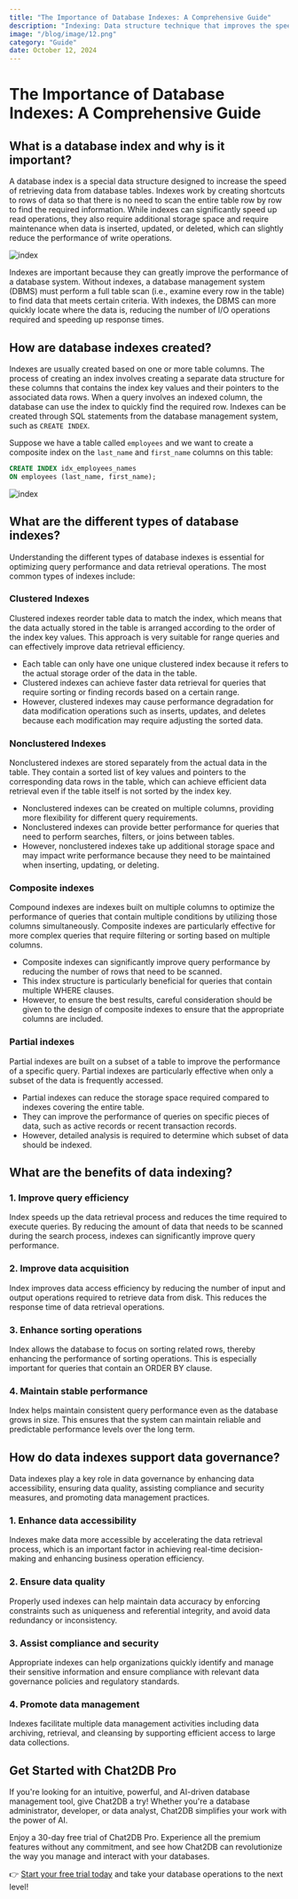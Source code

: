 ```yaml
---
title: "The Importance of Database Indexes: A Comprehensive Guide"
description: "Indexing: Data structure technique that improves the speed and efficiency of data retrieval operations."
image: "/blog/image/12.png"
category: "Guide"
date: October 12, 2024
---
```


# The Importance of Database Indexes: A Comprehensive Guide


<Authors date="October 12, 2024">
  <Author name="Jing" link="https://chat2db.ai" />
</Authors>

## What is a database index and why is it important?

A database index is a special data structure designed to increase the speed of retrieving data from database tables. Indexes work by creating shortcuts to rows of data so that there is no need to scan the entire table row by row to find the required information. While indexes can significantly speed up read operations, they also require additional storage space and require maintenance when data is inserted, updated, or deleted, which can slightly reduce the performance of write operations.

![index](/image/blog/index/1.png)

Indexes are important because they can greatly improve the performance of a database system. Without indexes, a database management system (DBMS) must perform a full table scan (i.e., examine every row in the table) to find data that meets certain criteria. With indexes, the DBMS can more quickly locate where the data is, reducing the number of I/O operations required and speeding up response times.

## How are database indexes created?

Indexes are usually created based on one or more table columns. The process of creating an index involves creating a separate data structure for these columns that contains the index key values and their pointers to the associated data rows. When a query involves an indexed column, the database can use the index to quickly find the required row. Indexes can be created through SQL statements from the database management system, such as `CREATE INDEX`.

Suppose we have a table called `employees` and we want to create a composite index on the `last_name` and `first_name` columns on this table:

```SQL
CREATE INDEX idx_employees_names
ON employees (last_name, first_name);
```

![index](/image/blog/index/2.png)

## What are the different types of database indexes?

Understanding the different types of database indexes is essential for optimizing query performance and data retrieval operations. The most common types of indexes include:

### Clustered Indexes

Clustered indexes reorder table data to match the index, which means that the data actually stored in the table is arranged according to the order of the index key values. This approach is very suitable for range queries and can effectively improve data retrieval efficiency.

- Each table can only have one unique clustered index because it refers to the actual storage order of the data in the table.
- Clustered indexes can achieve faster data retrieval for queries that require sorting or finding records based on a certain range.
- However, clustered indexes may cause performance degradation for data modification operations such as inserts, updates, and deletes because each modification may require adjusting the sorted data.

### Nonclustered Indexes

Nonclustered indexes are stored separately from the actual data in the table. They contain a sorted list of key values and pointers to the corresponding data rows in the table, which can achieve efficient data retrieval even if the table itself is not sorted by the index key.

- Nonclustered indexes can be created on multiple columns, providing more flexibility for different query requirements.
- Nonclustered indexes can provide better performance for queries that need to perform searches, filters, or joins between tables.
- However, nonclustered indexes take up additional storage space and may impact write performance because they need to be maintained when inserting, updating, or deleting.

### Composite indexes

Compound indexes are indexes built on multiple columns to optimize the performance of queries that contain multiple conditions by utilizing those columns simultaneously. Composite indexes are particularly effective for more complex queries that require filtering or sorting based on multiple columns.

- Composite indexes can significantly improve query performance by reducing the number of rows that need to be scanned.
- This index structure is particularly beneficial for queries that contain multiple WHERE clauses.
- However, to ensure the best results, careful consideration should be given to the design of composite indexes to ensure that the appropriate columns are included.

### Partial indexes

Partial indexes are built on a subset of a table to improve the performance of a specific query. Partial indexes are particularly effective when only a subset of the data is frequently accessed.

- Partial indexes can reduce the storage space required compared to indexes covering the entire table.
- They can improve the performance of queries on specific pieces of data, such as active records or recent transaction records.
- However, detailed analysis is required to determine which subset of data should be indexed.

## What are the benefits of data indexing?

### 1. Improve query efficiency

Index speeds up the data retrieval process and reduces the time required to execute queries. By reducing the amount of data that needs to be scanned during the search process, indexes can significantly improve query performance.

### 2. Improve data acquisition

Index improves data access efficiency by reducing the number of input and output operations required to retrieve data from disk. This reduces the response time of data retrieval operations.

### 3. Enhance sorting operations

Index allows the database to focus on sorting related rows, thereby enhancing the performance of sorting operations. This is especially important for queries that contain an ORDER BY clause.

### 4. Maintain stable performance

Index helps maintain consistent query performance even as the database grows in size. This ensures that the system can maintain reliable and predictable performance levels over the long term.

## How do data indexes support data governance?

Data indexes play a key role in data governance by enhancing data accessibility, ensuring data quality, assisting compliance and security measures, and promoting data management practices.

### 1. Enhance data accessibility

Indexes make data more accessible by accelerating the data retrieval process, which is an important factor in achieving real-time decision-making and enhancing business operation efficiency.

### 2. Ensure data quality

Properly used indexes can help maintain data accuracy by enforcing constraints such as uniqueness and referential integrity, and avoid data redundancy or inconsistency.

### 3. Assist compliance and security

Appropriate indexes can help organizations quickly identify and manage their sensitive information and ensure compliance with relevant data governance policies and regulatory standards.

### 4. Promote data management

Indexes facilitate multiple data management activities including data archiving, retrieval, and cleansing by supporting efficient access to large data collections.

## Get Started with Chat2DB Pro

If you're looking for an intuitive, powerful, and AI-driven database management tool, give Chat2DB a try! Whether you're a database administrator, developer, or data analyst, Chat2DB simplifies your work with the power of AI.

Enjoy a 30-day free trial of Chat2DB Pro. Experience all the premium features without any commitment, and see how Chat2DB can revolutionize the way you manage and interact with your databases.

👉 [Start your free trial today](https://chat2db.ai/pricing) and take your database operations to the next level!
